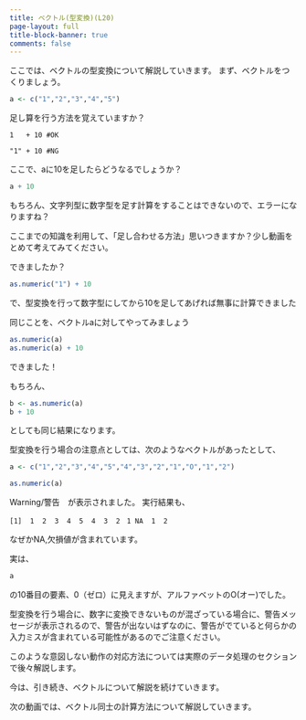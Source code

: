 ```yaml
---
title: ベクトル(型変換)(L20)
page-layout: full
title-block-banner: true
comments: false
---
```


ここでは、ベクトルの型変換について解説していきます。
まず、ベクトルをつくりましょう。

```r
a <- c("1","2","3","4","5")
```

足し算を行う方法を覚えていますか？


`1   + 10 #OK`

`"1" + 10 #NG`


ここで、aに10を足したらどうなるでしょうか？

```r
a + 10
```

もちろん、文字列型に数字型を足す計算をすることはできないので、エラーになりますね？


ここまでの知識を利用して、「足し合わせる方法」思いつきますか？少し動画をとめて考えてみてください。


できましたか？

```r
as.numeric("1") + 10  
```

で、型変換を行って数字型にしてから10を足してあげれば無事に計算できました

同じことを、ベクトルaに対してやってみましょう

```r
as.numeric(a)
as.numeric(a) + 10
```

できました！

もちろん、

```r
b <- as.numeric(a)
b + 10
```

としても同じ結果になります。

型変換を行う場合の注意点としては、次のようなベクトルがあったとして、

```r
a <- c("1","2","3","4","5","4","3","2","1","O","1","2")

as.numeric(a)
```

Warning/警告　が表示されました。
実行結果も、

`[1]  1  2  3  4  5  4  3  2　1 NA  1  2`

なぜかNA,欠損値が含まれています。

実は、

```r
a
```

の10番目の要素、0（ゼロ）に見えますが、アルファベットのO(オー)でした。

型変換を行う場合に、数字に変換できないものが混ざっている場合に、警告メッセージが表示されるので、警告が出ないはずなのに、警告がでていると何らかの入力ミスが含まれている可能性があるのでご注意ください。

このような意図しない動作の対応方法については実際のデータ処理のセクションで後々解説します。

今は、引き続き、ベクトルについて解説を続けていきます。

次の動画では、ベクトル同士の計算方法について解説していきます。
